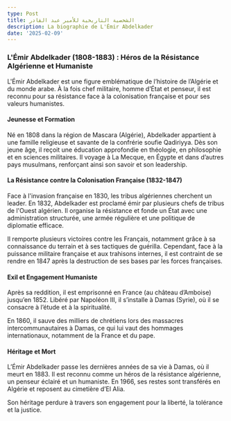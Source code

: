 ```yaml
---
type: Post
title: الشخصية التاريخية للأمير عبد القادر
description: La biographie de L'Émir Abdelkader
date: '2025-02-09'
---
```

### **L'Émir Abdelkader (1808-1883) : Héros de la Résistance Algérienne et Humaniste**

L'Émir Abdelkader est une figure emblématique de l’histoire de l’Algérie et du monde arabe. À la fois chef militaire, homme d’État et penseur, il est reconnu pour sa résistance face à la colonisation française et pour ses valeurs humanistes.

#### **Jeunesse et Formation**

Né en 1808 dans la région de Mascara (Algérie), Abdelkader appartient à une famille religieuse et savante de la confrérie soufie Qadiriyya. Dès son jeune âge, il reçoit une éducation approfondie en théologie, en philosophie et en sciences militaires. Il voyage à La Mecque, en Égypte et dans d’autres pays musulmans, renforçant ainsi son savoir et son leadership.

#### **La Résistance contre la Colonisation Française (1832-1847)**

Face à l'invasion française en 1830, les tribus algériennes cherchent un leader. En 1832, Abdelkader est proclamé émir par plusieurs chefs de tribus de l'Ouest algérien. Il organise la résistance et fonde un État avec une administration structurée, une armée régulière et une politique de diplomatie efficace.

Il remporte plusieurs victoires contre les Français, notamment grâce à sa connaissance du terrain et à ses tactiques de guérilla. Cependant, face à la puissance militaire française et aux trahisons internes, il est contraint de se rendre en 1847 après la destruction de ses bases par les forces françaises.

#### **Exil et Engagement Humaniste**

Après sa reddition, il est emprisonné en France (au château d’Amboise) jusqu’en 1852. Libéré par Napoléon III, il s’installe à Damas (Syrie), où il se consacre à l’étude et à la spiritualité.

En 1860, il sauve des milliers de chrétiens lors des massacres intercommunautaires à Damas, ce qui lui vaut des hommages internationaux, notamment de la France et du pape.

#### **Héritage et Mort**

L’Émir Abdelkader passe les dernières années de sa vie à Damas, où il meurt en 1883. Il est reconnu comme un héros de la résistance algérienne, un penseur éclairé et un humaniste. En 1966, ses restes sont transférés en Algérie et reposent au cimetière d’El Alia.

Son héritage perdure à travers son engagement pour la liberté, la tolérance et la justice.

